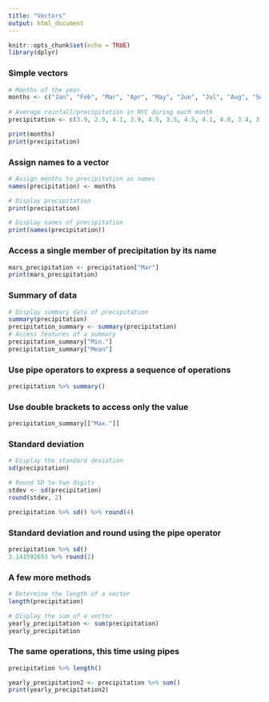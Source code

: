 ```yaml
---
title: "Vectors"
output: html_document
---
```


```r
knitr::opts_chunk$set(echo = TRUE)
library(dplyr)
```

### Simple vectors
```r
# Months of the year
months <- c("Jan", "Feb", "Mar", "Apr", "May", "Jun", "Jul", "Aug", "Sep", "Oct", "Nov", "Dec")
 
# Average rainfall/precipitation in NYC during each month
precipitation <- c(3.9, 2.9, 4.1, 3.9, 4.5, 3.5, 4.5, 4.1, 4.0, 3.4, 3.8, 3.6)

print(months)
print(precipitation)
```
### Assign names to a vector
```r
# Assign months to precipitation as names
names(precipitation) <- months

# Display precipitation
print(precipitation)

# Display names of precipitation
print(names(precipitation))
```

### Access a single member of precipitation by its name
```r
mars_precipitation <- precipitation["Mar"]
print(mars_precipitation)
```
### Summary of data
```r
# Display summary data of precipitation
summary(precipitation)
precipitation_summary <- summary(precipitation)
# Access features of a summary
precipitation_summary["Min."]
precipitation_summary["Mean"]
```
### Use pipe operators to express a sequence of operations
```r
precipitation %>% summary()
```

### Use double brackets to access only the value
```r
precipitation_summary[["Max."]]
```

### Standard deviation
```r
# Display the standard deviation 
sd(precipitation)

# Round SD to two digits
stdev <- sd(precipitation)
round(stdev, 2)

```

```r
precipitation %>% sd() %>% round(4)
```

### Standard deviation and round using the pipe operator
```r
precipitation %>% sd()
3.141592653 %>% round(2)
```

### A few more methods
```r
# Determine the length of a vector
length(precipitation)

# Display the sum of a vector
yearly_precipitation <- sum(precipitation)
yearly_precipitation
```

### The same operations, this time using pipes
```r
precipitation %>% length()
```

```r
yearly_precipitation2 <- precipitation %>% sum()
print(yearly_precipitation2)
```
